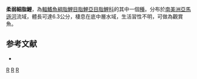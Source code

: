 {{Speciesbox
| taxon = Aphyocharax pusillus
| status = NE
| status_system = IUCN3.1
| authority =  [[Günther|Günther]], 1868
| synonyms = 
}}
'''柔弱細脂鯉'''，為[[輻鰭魚綱|輻鰭魚綱]][[脂鯉目|脂鯉目]][[脂鯉亞目|脂鯉亞目]][[脂鯉科|脂鯉科]]的其中一個[[種|種]]。分布於[[南美洲|南美洲]][[亞馬遜河|亞馬遜河]]流域，體長可達6.3公分，棲息在底中層水域，生活習性不明，可做為觀賞魚。

==参考文献==
{{refbegin}}
*{{FishBase_species|genus=Aphyocharax|species=pusillus|year=2013|month=10}}
{{refend}}

{{Taxonbar|from=Q5884274}}

[[Category:觀賞魚|R]]
[[Category:細脂鯉屬|R]]
[[Category:1868年描述的鱼类|R]]


{{魚類小作品}}